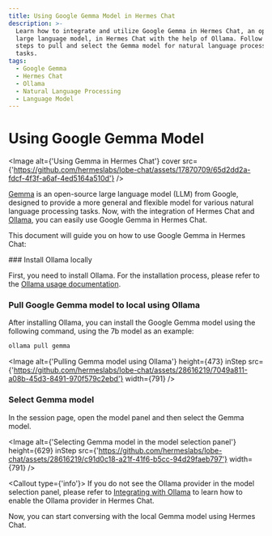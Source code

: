 ```yaml
---
title: Using Google Gemma Model in Hermes Chat
description: >-
  Learn how to integrate and utilize Google Gemma in Hermes Chat, an open-source
  large language model, in Hermes Chat with the help of Ollama. Follow these
  steps to pull and select the Gemma model for natural language processing
  tasks.
tags:
  - Google Gemma
  - Hermes Chat
  - Ollama
  - Natural Language Processing
  - Language Model
---
```


# Using Google Gemma Model

<Image alt={'Using Gemma in Hermes Chat'} cover src={'https://github.com/hermeslabs/lobe-chat/assets/17870709/65d2dd2a-fdcf-4f3f-a6af-4ed5164a510d'} />

[Gemma](https://blog.google/technology/developers/gemma-open-models/) is an open-source large language model (LLM) from Google, designed to provide a more general and flexible model for various natural language processing tasks. Now, with the integration of Hermes Chat and [Ollama](https://ollama.com/), you can easily use Google Gemma in Hermes Chat.

This document will guide you on how to use Google Gemma in Hermes Chat:

<Steps>
  ### Install Ollama locally

  First, you need to install Ollama. For the installation process, please refer to the [Ollama usage documentation](/docs/usage/providers/ollama).

  ### Pull Google Gemma model to local using Ollama

  After installing Ollama, you can install the Google Gemma model using the following command, using the 7b model as an example:

  ```bash
  ollama pull gemma
  ```

  <Image alt={'Pulling Gemma model using Ollama'} height={473} inStep src={'https://github.com/hermeslabs/lobe-chat/assets/28616219/7049a811-a08b-45d3-8491-970f579c2ebd'} width={791} />

  ### Select Gemma model

  In the session page, open the model panel and then select the Gemma model.

  <Image alt={'Selecting Gemma model in the model selection panel'} height={629} inStep src={'https://github.com/hermeslabs/lobe-chat/assets/28616219/c91d0c18-a21f-41f6-b5cc-94d29faeb797'} width={791} />

  <Callout type={'info'}>
    If you do not see the Ollama provider in the model selection panel, please refer to [Integrating
    with Ollama](/docs/self-hosting/examples/ollama) to learn how to enable the Ollama provider in
    Hermes Chat.
  </Callout>
</Steps>

Now, you can start conversing with the local Gemma model using Hermes Chat.
